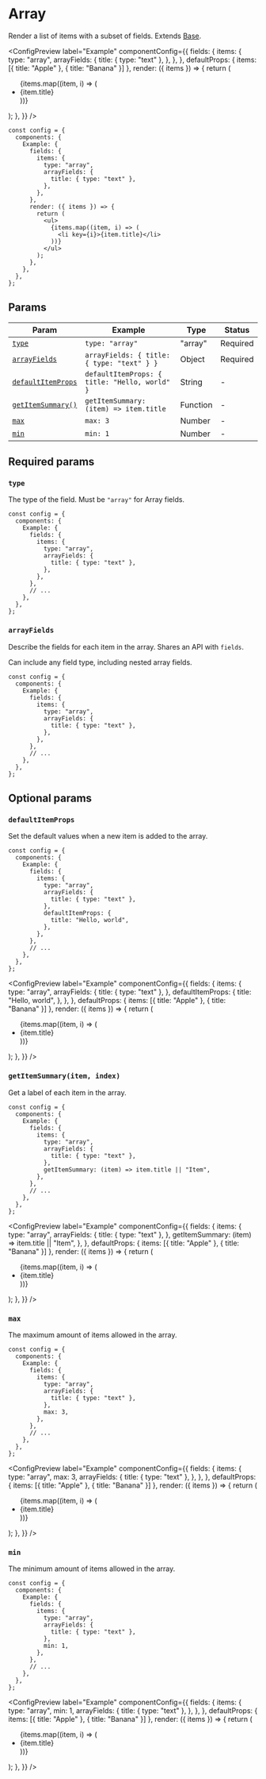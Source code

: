 
# Array

Render a list of items with a subset of fields. Extends [Base](base).

<ConfigPreview
  label="Example"
  componentConfig={{
    fields: {
      items: {
        type: "array",
        arrayFields: {
          title: { type: "text" },
        },
      },
    },
    defaultProps: { items: [{ title: "Apple" }, { title: "Banana" }] },
    render: ({ items }) => {
      return (
        <ul>
          {items.map((item, i) => (
            <li key={i}>{item.title}</li>
          ))}
        </ul>
      );
    },
  }}
/>

```tsx {5-10} copy
const config = {
  components: {
    Example: {
      fields: {
        items: {
          type: "array",
          arrayFields: {
            title: { type: "text" },
          },
        },
      },
      render: ({ items }) => {
        return (
          <ul>
            {items.map((item, i) => (
              <li key={i}>{item.title}</li>
            ))}
          </ul>
        );
      },
    },
  },
};
```

## Params

| Param                                           | Example                                       | Type     | Status   |
| ----------------------------------------------- | --------------------------------------------- | -------- | -------- |
| [`type`](#type)                                 | `type: "array"`                               | "array"  | Required |
| [`arrayFields`](#arrayfields)                   | `arrayFields: { title: { type: "text" } }`    | Object   | Required |
| [`defaultItemProps`](#defaultitemprops)         | `defaultItemProps: { title: "Hello, world" }` | String   | -        |
| [`getItemSummary()`](#getitemsummaryitem-index) | `getItemSummary: (item) => item.title`        | Function | -        |
| [`max`](#max)                                   | `max: 3`                                      | Number   | -        |
| [`min`](#min)                                   | `min: 1`                                      | Number   | -        |

## Required params

### `type`

The type of the field. Must be `"array"` for Array fields.

```tsx {6} copy
const config = {
  components: {
    Example: {
      fields: {
        items: {
          type: "array",
          arrayFields: {
            title: { type: "text" },
          },
        },
      },
      // ...
    },
  },
};
```

### `arrayFields`

Describe the fields for each item in the array. Shares an API with `fields`.

Can include any field type, including nested array fields.

```tsx {7-9} copy
const config = {
  components: {
    Example: {
      fields: {
        items: {
          type: "array",
          arrayFields: {
            title: { type: "text" },
          },
        },
      },
      // ...
    },
  },
};
```

## Optional params

### `defaultItemProps`

Set the default values when a new item is added to the array.

```tsx {10-12} copy
const config = {
  components: {
    Example: {
      fields: {
        items: {
          type: "array",
          arrayFields: {
            title: { type: "text" },
          },
          defaultItemProps: {
            title: "Hello, world",
          },
        },
      },
      // ...
    },
  },
};
```

<ConfigPreview
  label="Example"
  componentConfig={{
    fields: {
      items: {
        type: "array",
        arrayFields: {
          title: { type: "text" },
        },
        defaultItemProps: {
          title: "Hello, world",
        },
      },
    },
    defaultProps: { items: [{ title: "Apple" }, { title: "Banana" }] },
    render: ({ items }) => {
      return (
        <ul>
          {items.map((item, i) => (
            <li key={i}>{item.title}</li>
          ))}
        </ul>
      );
    },
  }}
/>

### `getItemSummary(item, index)`

Get a label of each item in the array.

```tsx {10} copy
const config = {
  components: {
    Example: {
      fields: {
        items: {
          type: "array",
          arrayFields: {
            title: { type: "text" },
          },
          getItemSummary: (item) => item.title || "Item",
        },
      },
      // ...
    },
  },
};
```

<ConfigPreview
  label="Example"
  componentConfig={{
    fields: {
      items: {
        type: "array",
        arrayFields: {
          title: { type: "text" },
        },
        getItemSummary: (item) => item.title || "Item",
      },
    },
    defaultProps: { items: [{ title: "Apple" }, { title: "Banana" }] },
    render: ({ items }) => {
      return (
        <ul>
          {items.map((item, i) => (
            <li key={i}>{item.title}</li>
          ))}
        </ul>
      );
    },
  }}
/>

### `max`

The maximum amount of items allowed in the array.

```tsx {10-10} copy
const config = {
  components: {
    Example: {
      fields: {
        items: {
          type: "array",
          arrayFields: {
            title: { type: "text" },
          },
          max: 3,
        },
      },
      // ...
    },
  },
};
```

<ConfigPreview
  label="Example"
  componentConfig={{
    fields: {
      items: {
        type: "array",
        max: 3,
        arrayFields: {
          title: { type: "text" },
        },
      },
    },
    defaultProps: { items: [{ title: "Apple" }, { title: "Banana" }] },
    render: ({ items }) => {
      return (
        <ul>
          {items.map((item, i) => (
            <li key={i}>{item.title}</li>
          ))}
        </ul>
      );
    },
  }}
/>

### `min`

The minimum amount of items allowed in the array.

```tsx {10-10} copy
const config = {
  components: {
    Example: {
      fields: {
        items: {
          type: "array",
          arrayFields: {
            title: { type: "text" },
          },
          min: 1,
        },
      },
      // ...
    },
  },
};
```

<ConfigPreview
  label="Example"
  componentConfig={{
    fields: {
      items: {
        type: "array",
        min: 1,
        arrayFields: {
          title: { type: "text" },
        },
      },
    },
    defaultProps: { items: [{ title: "Apple" }, { title: "Banana" }] },
    render: ({ items }) => {
      return (
        <ul>
          {items.map((item, i) => (
            <li key={i}>{item.title}</li>
          ))}
        </ul>
      );
    },
  }}
/>
